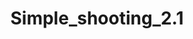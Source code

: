 ---
layout: "../../layouts/Page.astro"
image: "/img/Simple_shooting_2_1/Simple_shooting_2_1.avif"
title: "Simple_shooting_2.1"
description: "ローグライト系シューティングゲーム"
---